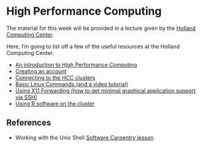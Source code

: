 # High Performance Computing

The material for this week will be provided in a lecture given by the [Holland Computing Center](https://hcc.unl.edu/hcc).

Here, I'm going to list off a few of the useful resources at the Holland Computing Center.

- [An introduction to High Performance Computing](https://hcc.unl.edu/docs/intro/)
- [Creating an account](https://hcc.unl.edu/docs/accounts/)
- [Connecting to the HCC clusters](https://hcc.unl.edu/docs/connecting/)
- [Basic Linux Commands (and a video tutorial)](https://hcc.unl.edu/docs/connecting/basic_linux_commands/)
- [Using X11 Forwarding (how to get minimal graphical application support via SSH)](https://hcc.unl.edu/docs/connecting/how_to_setup_x11_forwarding/)
- [Using R software on the cluster](https://hcc.unl.edu/docs/applications/user_software/r_packages/)

## References {- .learn-more}
- Working with the Unix Shell [Software Carpentry lesson](http://swcarpentry.github.io/shell-novice/)

